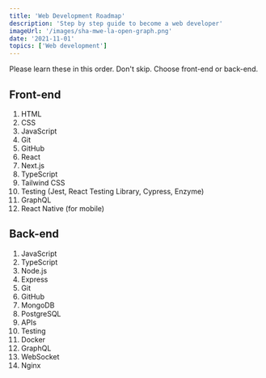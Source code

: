 ```yaml
---
title: 'Web Development Roadmap'
description: 'Step by step guide to become a web developer'
imageUrl: '/images/sha-mwe-la-open-graph.png'
date: '2021-11-01'
topics: ['Web development']
---
```


Please learn these in this order. Don't skip. Choose front-end or back-end.

## Front-end

1. HTML
1. CSS
1. JavaScript
1. Git
1. GitHub
1. React
1. Next.js
1. TypeScript
1. Tailwind CSS
1. Testing (Jest, React Testing Library, Cypress, Enzyme)
1. GraphQL
1. React Native (for mobile)

## Back-end

1. JavaScript
1. TypeScript
1. Node.js
1. Express
1. Git
1. GitHub
1. MongoDB
1. PostgreSQL
1. APIs
1. Testing
1. Docker
1. GraphQL
1. WebSocket
1. Nginx
